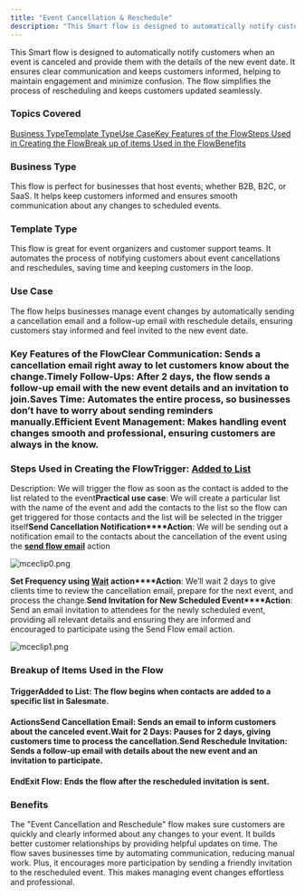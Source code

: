 ```yaml
---
title: "Event Cancellation & Reschedule"
description: "This Smart flow is designed to automatically notify customers when an event is canceled and provide them with the details of the new event date. It en..."
---
```


This Smart flow is designed to automatically notify customers when an event is canceled and provide them with the details of the new event date. It ensures clear communication and keeps customers informed, helping to maintain engagement and minimize confusion. The flow simplifies the process of rescheduling and keeps customers updated seamlessly.

### Topics Covered

[Business Type](https://support.salesmate.io/hc/en-us/articles/42343147494297-Event-Cancellation-Reschedule#h_01JHQBEBE581WETF6JPMYQQYSK)[Template Type](https://support.salesmate.io/hc/en-us/articles/42343147494297-Event-Cancellation-Reschedule#h_01JHQBF5AARPG6KEBMJCC2W590)[Use Case](https://support.salesmate.io/hc/en-us/articles/42343147494297-Event-Cancellation-Reschedule#h_01JHQBG60A14W9SQNMKHVWQGBF)[Key Features of the Flow](https://support.salesmate.io/hc/en-us/articles/42343147494297-Event-Cancellation-Reschedule#h_01JHQBGDGPSNT1SGRSZ1923B77)[Steps Used in Creating the Flow](https://support.salesmate.io/hc/en-us/articles/42343147494297-Event-Cancellation-Reschedule#h_01JHTF0PJFYWCR1F08SFTANBBJ)[Break up of items Used in the Flow](https://support.salesmate.io/hc/en-us/articles/42343147494297-Event-Cancellation-Reschedule#h_01JHQBGN1JFV21M9NMF4QG7BQF)[Benefits](https://support.salesmate.io/hc/en-us/articles/42343147494297-Event-Cancellation-Reschedule#h_01JHQBHJ6VN91E114PFTJ5PQ8M)

### Business Type

This flow is perfect for businesses that host events, whether B2B, B2C, or SaaS. It helps keep customers informed and ensures smooth communication about any changes to scheduled events.

### Template Type

This flow is great for event organizers and customer support teams. It automates the process of notifying customers about event cancellations and reschedules, saving time and keeping customers in the loop.

### Use Case

The flow helps businesses manage event changes by automatically sending a cancellation email and a follow-up email with reschedule details, ensuring customers stay informed and feel invited to the new event date.

### Key Features of the Flow**Clear Communication**: Sends a cancellation email right away to let customers know about the change.**Timely Follow-Ups**: After 2 days, the flow sends a follow-up email with the new event details and an invitation to join.**Saves Time**: Automates the entire process, so businesses don’t have to worry about sending reminders manually.**Efficient Event Management**: Makes handling event changes smooth and professional, ensuring customers are always in the know.

### Steps Used in Creating the Flow**Trigger**: [**Added to List**](https://support.salesmate.io/hc/en-us/articles/37770968037273)
Description: We will trigger the flow as soon as the contact is added to the list related to the event**Practical use case**: We will create a particular list with the name of the event and add the contacts to the list so the flow can get triggered for those contacts and the list will be selected in the trigger itself**Send Cancellation Notification****Action**: We will be sending out a notification email to the contacts about the cancellation of the event using the [**send flow email**](https://support.salesmate.io/hc/en-us/articles/38138164432409) action

![mceclip0.png](./images/mceclip0-6.png)

**Set Frequency using [Wait](https://support.salesmate.io/hc/en-us/articles/38138356545433) action****Action**: We’ll wait 2 days to give clients time to review the cancellation email, prepare for the next event, and process the change.**Send Invitation for New Scheduled Event****Action**: Send an email invitation to attendees for the newly scheduled event, providing all relevant details and ensuring they are informed and encouraged to participate using the Send Flow email action.

![mceclip1.png](./images/mceclip1-6.png)

### Breakup of Items Used in the Flow

#### Trigger**Added to List**: The flow begins when contacts are added to a specific list in Salesmate.

#### Actions**Send Cancellation Email**: Sends an email to inform customers about the canceled event.**Wait for 2 Days**: Pauses for 2 days, giving customers time to process the cancellation.**Send Reschedule Invitation**: Sends a follow-up email with details about the new event and an invitation to participate.

#### End**Exit Flow**: Ends the flow after the rescheduled invitation is sent.

### Benefits

The "Event Cancellation and Reschedule" flow makes sure customers are quickly and clearly informed about any changes to your event. It builds better customer relationships by providing helpful updates on time. The flow saves businesses time by automating communication, reducing manual work. Plus, it encourages more participation by sending a friendly invitation to the rescheduled event. This makes managing event changes effortless and professional.
